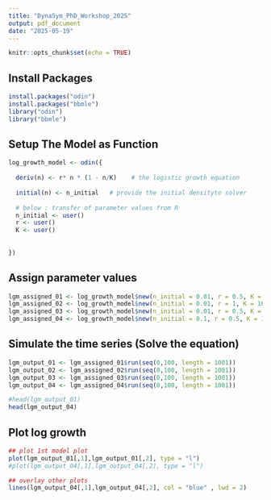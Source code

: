 ```yaml
---
title: "DynaSym_PhD_Workshop_2025"
output: pdf_document
date: "2025-05-19"
---
```


```r
knitr::opts_chunk$set(echo = TRUE)
```

## Install Packages

```r
install.packages("odin")
install.packages("bbmle")
library("odin")
library("bbmle")
```
## Setup The Model as Function

```r
log_growth_model <- odin({
  
  deriv(n) <- r* n * (1 - n/K)    # the logistic growth equation
  
  initial(n) <- n_initial   # provide the initial densityto solver
  
  # below : transfer of parameter values from R
  n_initial <- user()
  r <- user()
  K <- user()
  
  
})
```

## Assign parameter values

```r

lgm_assigned_01 <- log_growth_model$new(n_initial = 0.01, r = 0.5, K = 1000000)
lgm_assigned_02 <- log_growth_model$new(n_initial = 0.01, r = 1, K = 1000000)
lgm_assigned_03 <- log_growth_model$new(n_initial = 0.01, r = 0.5, K = 2000000)
lgm_assigned_04 <- log_growth_model$new(n_initial = 0.1, r = 0.5, K = 1000000)


```

## Simulate the time series (Solve the equation)

```r

lgm_output_01 <- lgm_assigned_01$run(seq(0,100, length = 1001))
lgm_output_02 <- lgm_assigned_02$run(seq(0,100, length = 1001))
lgm_output_03 <- lgm_assigned_03$run(seq(0,100, length = 1001))
lgm_output_04 <- lgm_assigned_04$run(seq(0,100, length = 1001))

```

```r

#head(lgm_output_01)
head(lgm_output_04)

```
## Plot log growth

```r

## plot 1st model plot
plot(lgm_output_01[,1],lgm_output_01[,2], type = "l")
#plot(lgm_output_04[,1],lgm_output_04[,2], type = "l")

## overlay other plots
lines(lgm_output_04[,1],lgm_output_04[,2], col = "blue" , lwd = 2)

```


